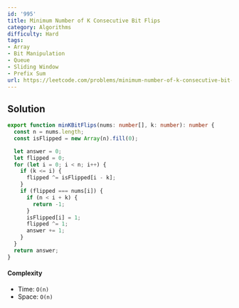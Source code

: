 ```yaml
---
id: '995'
title: Minimum Number of K Consecutive Bit Flips
category: Algorithms
difficulty: Hard
tags:
- Array
- Bit Manipulation
- Queue
- Sliding Window
- Prefix Sum
url: https://leetcode.com/problems/minimum-number-of-k-consecutive-bit-flips
---
```


## Solution

```typescript filename="solution.ts" copy
export function minKBitFlips(nums: number[], k: number): number {
  const n = nums.length;
  const isFlipped = new Array(n).fill(0);

  let answer = 0;
  let flipped = 0;
  for (let i = 0; i < n; i++) {
    if (k <= i) {
      flipped ^= isFlipped[i - k];
    }
    if (flipped === nums[i]) {
      if (n < i + k) {
        return -1;
      }
      isFlipped[i] = 1;
      flipped ^= 1;
      answer += 1;
    }
  }
  return answer;
}
```

#### Complexity

- Time: `O(n)`
- Space: `O(n)`

